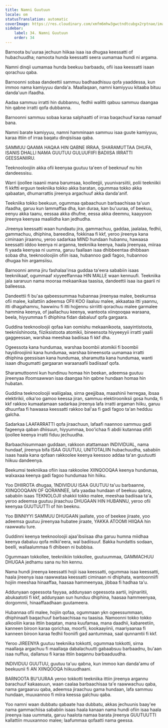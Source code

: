 ```yaml
---
title: Namni Guutuun
locale: om
statusTranslation: automatic
coverImage: https://res.cloudinary.com/xmfm6mhw3gwctndtcubgx2rptnae/image/upload/v1740337243/small_cover_educacion_fundamental_a051170f1c.webp
sidebar:
    label: 34. Namni Guutuun
    order: 34
---
```

Barnoota bu'uuraa jechuun hiikaa isaa isa dhugaa keessatti of hubachuudha; namoota hunda keessatti seera uumamaa hundi ni argama.

Namni dinqii uumamaa hunda beekuu barbaadu, ofii isaa keessatti isaan qorachuu qaba.

Barnoonni sobaa dandeettii sammuu badhaadhisuu qofa yaaddessa, kun immoo nama kamiyyuu danda'a. Maallaqaan, namni kamiyyuu kitaaba bituu danda'uun ifaadha.

Aadaa sammuu irratti hin dubbannu, fedhii walitti qabuu sammuu daangaa hin qabne irratti qofa dubbanna.

Barnoonni sammuu sobaa karaa salphaatti of irraa baqachuuf karaa namaaf bana.

Namni barate kamiyyuu, namni hamminaan sammuu isaa guute kamiyyuu, karaa ittiin of irraa baqatu dinqisiisaa qaba.

SAMMUU QAAMA HAQAA HIN QABNE IRRAA, SHARAMUTTAA DHUFA, ISANIS DHALLI NAMA GUUTUU GULUUFIIFI BADIISA IRRATTI GEESSANIIRU.

Teeknooloojiin akka ofii keenyaa guutuu ta'een of beeknuuf nu hin dandeessisu.

Warri ijoollee isaanii mana barumsaa, koolleejjii, yuunivarsiitii, polii teekniikii fi kkftti erguun teekniika tokko akka baratan, ogummaa tokko akka qabaatan, dhumarrattis jireenya argachuuf akka danda'anif.

Teekniika tokko beekuun, ogummaa qabaachuun barbaachisaa ta'uun ifaadha, garuu kun lammaffaa dha, kan duraa, kan bu'uuraa, of beekuu, eenyu akka taanu, eessaa akka dhufne, eessa akka deemnu, kaayyoon jireenya keenyaa maaliidha kan jedhudha.

Jireenya keessatti waan hundaatu jira, gammachuu, gaddaa, jaalalaa, fedhii, gammachuu, dhiphina, bareedina, fokkinaa fi kkf, yeroo jireenya kana ciminaan jiraannu, yeroo sadarkaa MIND hundaan hubannu, hawaasa keessatti iddoo keenya ni arganna, teekniika keenya, haala jireenyaa, miiraa fi yaada keenyaa ni uumna, garuu faallaan isaa dhibbeentaa dhibbaan sobaa dha, teeknooloojiin ofiin isaa, hubannoo gadi fagoo, hubannoo dhugaa hin argamsiisu.

Barnoonni amma jiru fashalaa'insa guddaa ta'eera sababiin isaas teekniikaaf, ogummaaf xiyyeeffannaa HIN MALLE waan kennuufi. Teekniika jala sararuun nama mooraa mekaanikaa taasisa, dandeettii isaa isa gaarii ni balleessa.

Dandeettii fi bu'aa qabeessummaa hubannaa jireenyaa malee, beekumsa ofii malee, kallattiin adeemsa OFII KOO ilaaluu malee, akkaataa itti yaannu, itti dhagahamnu, hawwinu fi itti hojjennu sirriitti qorachuu malee garmalee hammina keenya, of jaallachuu keenya, wantoota xiinqooqaa waraana, beela, hiyyummaa fi dhiphina fidan dabaluuf qofa gargaara.

Guddina teeknooloojii qofaa kan oomishu mekaanikoota, saayintistoota, teekniishinoota, fiiziksistoota atomikii, bineensota hiyyeeyyii irratti yaalii gaggeessan, warshaa meeshaa badiisaa fi kkf dha.

Ogeessota kana hundumaa, warshaa boombii atomikii fi boombii hayidiroojiinii kana hundumaa, warshaa bineensota uumamaa irratti dhiphina geessisan kana hundumaa, sharamutta kana hundumaa, wanti isaan dhugumatti gargaaran waraanaafii badiisaaf qofa.

Sharamuttoonni kun hundinuu homaa hin beekan, adeemsa guutuu jireenyaa ifoomsawwan isaa daangaa hin qabne hundaan homaa hin hubatan.

Guddina teeknooloojii waliigalaa, sirna geejjibaa, maashinii herregaa, ibsaa elektirikii, olka'oo gamoo keessa jiran, sammuu elektirooniksii gosa hunda, fi kkf rakkoo kumaatamaan sadarkaa jireenya lafa irratti argaman hiiku, garuu dhuunfaa fi hawaasa keessatti rakkoo bal'aa fi gadi fagoo ta'an hedduu galcha.

Sadarkaa LAAFARRATTI qofa jiraachuun, lafaafi naannoo sammuu gadi fageenya qaban dhiisuun, hiyyummaa, boo'ichaa fi abdii kutannaa ofiifi ijoollee keenya irratti fiduu jechuudha.

Barbaachisummaan guddaan, rakkoon atattamaan INDIVIDUAL, nama hundaaf, jireenya bifa ISAA GUUTUU, UNITOTALIIN hubachuudha, sababiin isaas haala kana qofaan rakkoolee keenya keessoo addaa ta'an guutuutti hiikuu dandeenya.

Beekumsi teekniikaa ofiin isaa rakkoolee XIINQOOQAA keenya hundumaa, walxaxaa keenya gadi fagoo hundumaa hin hiiku.

Yoo DHIIROTA dhugaa, 1NDIVIDUU ISAA GUUTUU ta'uu barbaanne, XIINQOOQAAN OF QORANNEE, lafa yaadaa hundaan of beekuu qabna, sababiin isaas TEKNOLOJII shakkii tokko malee, meeshaa badiisaa ta'a, yeroo adeemsa guutuu jiraachuu DHUGAAN HIN HUBANNU, yeroo ofii keenyaa GUUTUUTTI of hin beeknu.

Yoo BINNIYYI SAMMUU DHUGAAN jaallate, yoo of beekee jiraate, yoo adeemsa guutuu jireenyaa hubatee jiraate, YAKKA ATOOMI HIIQAA hin raawwatu ture.

Guddinni keenya teeknooloojii ajaa'ibsiisaa dha garuu humna miidhaa keenya dabaluu qofa milkii'eera, wal badiisuuf. Bakka hundattis sodaan, beelli, wallaalummaa fi dhibeen ni bubbisa.

Ogummaan tokkollee, teekniikiin tokkollee, guutuummaa, GAMMACHUU DHUGAA jedhamu sana nu hin kennu.

Nama hundi jireenya keessatti hojii isaa keessatti, ogummaa isaa keessatti, haala jireenya isaa raawwataa keessatti ciminaan ni dhiphata, wantoonniifi hojiin meeshaa hinaaffaa, haasaa hammeenyaa, jibbaa fi hadhaa ta'u.

Addunyaan ogeessota fayyaa, addunyaan ogeessota aartii, injinariitii, abukaatotii fi kkf, addunyaan sun hunduu dhiphina, haasaa hammeenyaa, dorgommii, hinaaffaadhaan guutameera.

Hubannaa ofii malee, hojiin qofaa, ogummaan ykn ogeessummaan, dhiphinaafi baqachuuf barbaachisaa nu taasisa. Namoonni tokko tokko alkooliin karaa ittiin baqatan, mana kuufamaa, mana daadhii, kabareetiin, kanneen biroon karaa qorichaa, moorfii, kookaayiinii, maariyaanaa fi kanneen biroon karaa fedhii fooniifi gad aantummaa, saal qunnamtii fi kkf.

Yeroo JIREENYA guutuu teekniika tokkotti, ogummaa tokkotti, sirna maallaqa argachuu fi maallaqa dabalachuutti gabaabsuu barbaadnu, bu'aan isaa nuffuu, dallanuu fi karaa ittiin baqannu barbaaduudha.

INDIVIDUU GUUTUU, guutuu ta'uu qabna, kun immoo kan danda'amu of beekuunii fi AN XIINQOOQA hiikuudhaani.

BARNOOTA BU'UURAA yeroo tokkotti teekniika ittiin jireenya argannu barachuuf kakaasuun, waan caalaa barbaachisaa ta'e raawwachuu qaba, nama gargaaruu qaba, adeemsa jiraachuu gama hundaan, lafa sammuu hundaan, muuxannoo fi miira keessa galchuu qaba.

Yoo namni waan dubbatu qabaate haa dubbatu, akkas jechuunis baay'ee nama gammachiisa sababiin isaas haala kanaan nama hundi ofiin isaa haala jireenya isaa uummata, garuu haalota namaa barata jireenya GUUTUUTTI kallattiin muuxannoo malee; laafummaa qofaatti nama geessa.

